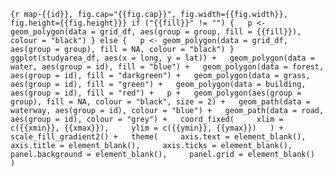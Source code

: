 ```{r map-{{id}}, fig.cap="{{fig.cap}}", fig.width={{fig.width}}, fig.height={{fig.height}}}
if ("{{fill}}" != "") {
  p <- geom_polygon(data = grid_df, aes(group = group, fill = {{fill}}), colour = "black")
} else {
  p <- geom_polygon(data = grid_df, aes(group = group), fill = NA, colour = "black")
}
ggplot(studyarea_df, aes(x = long, y = lat)) +
  geom_polygon(data = water, aes(group = id), fill = "blue") +
  geom_polygon(data = forest, aes(group = id), fill = "darkgreen") +
  geom_polygon(data = grass, aes(group = id), fill = "green") +
  geom_polygon(data = building, aes(group = id), fill = "red") +
  p +
  geom_polygon(aes(group = group), fill = NA, colour = "black", size = 2) +
  geom_path(data = waterway, aes(group = id), colour = "blue") +
  geom_path(data = road, aes(group = id), colour = "grey") +
  coord_fixed(
    xlim = c({{xmin}}, {{xmax}}),
    ylim = c({{ymin}}, {{ymax}})
  ) +
  scale_fill_gradient2() +
  theme(
    axis.text = element_blank(), 
    axis.title = element_blank(),
    axis.ticks = element_blank(),
    panel.background = element_blank(),
    panel.grid = element_blank()
  )
```

